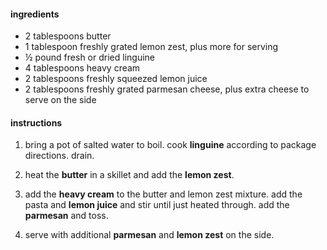 
#### ingredients

- 2 tablespoons butter
- 1 tablespoon freshly grated lemon zest, plus more for serving
- ½ pound fresh or dried linguine
- 4 tablespoons heavy cream
- 2 tablespoons freshly squeezed lemon juice
- 2 tablespoons freshly grated parmesan cheese, plus extra cheese to serve on the side

#### instructions

1. bring a pot of salted water to boil. cook **linguine** according to package directions. drain.

2. heat the **butter** in a skillet and add the **lemon zest**.

3. add the **heavy cream** to the butter and lemon zest mixture. add the pasta and **lemon juice** and stir until just heated through. add the **parmesan** and toss.

4. serve with additional **parmesan** and **lemon zest** on the side.

